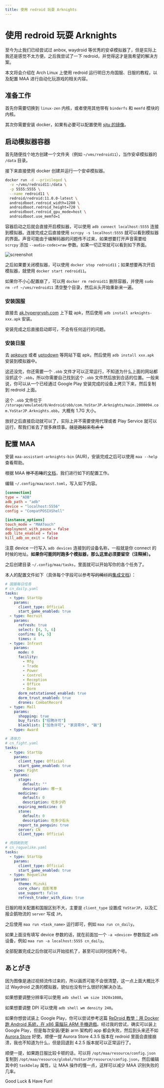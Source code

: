 ```yaml
---
title: 使用 redroid 玩耍 Arknights
---
```


# 使用 redroid 玩耍 Arknights


<Metadata author="swwind" time="2024-1-8" />

至今为止我们已经尝试过 anbox, waydroid 等优秀的安卓模拟器了，但是实际上我还是感觉不太方便。之后我尝试了一下 redroid，并觉得这才是我希望的解决方案。

本文将会介绍在 Arch Linux 上使用 redroid 运行明日方舟国服、日服的教程，以及配置 MAA 进行自动化玩游戏的相关内容。

## 准备工作

首先你需要切换到 `linux-zen` 内核，或者使用其他带有 `binderfs` 和 `memfd` 模块的内核。

其次你需要安装 docker，如果有必要可以配置使用 [sjtu 的镜像](https://mirror.sjtu.edu.cn/docs/docker-registry)。

## 启动模拟器容器

首先随便找个地方创建一个文件夹（例如 `~/vms/redroid11`），当作安卓模拟器的 `/data` 目录。

接下来直接使用 docker 创建并运行一个安卓模拟器。

```bash
docker run -d --privileged \
  -v ~/vms/redroid11:/data \
  -p 5555:5555 \
  --name redroid11 \
  redroid/redroid:11.0.0-latest \
  androidboot.redroid_width=1280 \
  androidboot.redroid_height=720 \
  androidboot.redroid_gpu_mode=host \
  androidboot.use_memfd=1
```

容器启动之后就会直接开启模拟器，可以使用 `adb connect localhost:5555` 连接到模拟器。连接完成之后直接使用 `scrcpy -s localhost:5555` 就可以看到模拟器的界面。声音可能由于编解码器的问题传不过来，如果想要打开声音需要给 `scrcpy` 添加 `--audio-codec=raw` 参数。如果一切正常就可以看到如下界面。

![screenshot](/assets/image_2024-01-08_16-01-21.png)

之后如果要关闭模拟器，可以使用 `docker stop redroid11`；如果想要再次开启模拟器，就使用 `docker start redroid11`。

如果你不小心配置崩了，可以用 `docker rm redroid11` 删除容器，并使用 `sudo rm -rf ~/vms/redroid11` 清空整个目录，然后从头开始重新来一遍。

### 安装国服

直接去 [ak.hypergryph.com](https://ak.hypergryph.com/) 上下载 apk，然后使用 `adb install arknights-xxx.apk` 安装。

安装完成之后直接启动即可，不会有任何运行的问题。

### 安装日服

去 [apkpure](https://apkpure.com) 或者 [uptodown](https://com-yostarjp-arknights.en.uptodown.com/android) 等网站下载 apk，然后使用 `adb install xxx.apk` 安装到模拟器中。

这还没完，你还需要一个 `.obb` 文件才可以正常运行，不知道为什么上面的网站都没抓这个 `.obb`，所以你需要自己找到这个 `.obb` 文件然后放到合适的位置。一般来说，你可以从一个已经通过 Google Play 安装完成的设备上拷贝下来，然后复制到 redroid 上面。

这个 `.obb` 文件位于 `/storage/emulated/0/Android/obb/com.YoStarJP.Arknights/main.2000094.com.YoStarJP.Arknights.obb`，大概有 1.7G 大小。

放好之后直接启动就可以了，实际上并不需要使用代理或者 Play Service 就可以运行，帮我们省去了很多麻烦事。~~就是跑起来有点卡~~

## 配置 MAA

安装 `maa-assistant-arknights-bin` (AUR)，安装完成之后可以使用 `maa --help` 查看帮助。

根据 MAA ~~惨不忍睹~~的[文档](https://maa.plus/docs/%E7%94%A8%E6%88%B7%E6%89%8B%E5%86%8C/CLI%E4%BD%BF%E7%94%A8%E6%8C%87%E5%8D%97.html)，我们进行如下的配置工作。

编辑 `~/.config/maa/asst.toml`，写入如下内容。

```toml
[connection]
type = "ADB"
adb_path = "adb"
device = "localhost:5556"
config = "CompatPOSIXShell"

[instance_options]
touch_mode = "MAATouch"
deployment_with_pause = false
adb_lite_enabled = false
kill_adb_on_exit = false
```

注意 device 一行写入 `adb devices` 连接到的设备名称，一般就是你 connect 的时候的地址。**如果你可能同时跑多个模拟器，那么这里必须要留空（注释掉）。**

之后创建目录 `~/.config/maa/tasks`，里面就可以开始写你的各个任务了。

本人的配置文件如下（具体每个字段可以参考~~写的稀烂的~~[集成文档](https://maa.plus/docs/%E5%8D%8F%E8%AE%AE%E6%96%87%E6%A1%A3/%E9%9B%86%E6%88%90%E6%96%87%E6%A1%A3.html)）：

```yaml
# 国服每日任务
# cn_daily.yaml
tasks:
  - type: StartUp
    params:
      client_type: Official
      start_game_enabled: true
  - type: Recruit
    params:
      refresh: true
      select: [4, 5, 6]
      confirm: [4, 5]
      times: 4
  - type: Infrast
    params:
      mode: 0
      facility:
        - Mfg
        - Trade
        - Power
        - Control
        - Reception
        - Office
        - Dorm
      dorm_notstationed_enabled: true
      dorm_trust_enabled: true
      drones: CombatRecord
  - type: Mall
    params:
      shopping: true
      buy_first: ["招聘许可"]
      blacklist: ["加急许可", "家具零件", "碳"]
  - type: Award
```

```yaml
# 清体力
# cn_fight.yaml
tasks:
  - type: StartUp
    params:
      client_type: Official
      start_game_enabled: true
  - type: Fight
    params:
      stage:
        default: ""
        description: 哪一关
      medicine:
        default: 0
        description: 吃多少药
      expiring_medicine: 0
      stone:
        default: 0
        description: 吃多少石头
      report_to_penguin: true
      server: CN
      client_type: Official
```

```yaml
# 肉鸽刷到死
# cn_roguelike.yaml
tasks:
  - type: StartUp
    params:
      client_type: Official
      start_game_enabled: true
  - type: Roguelike
    params:
      theme: Mizuki
      core_char: 焰影苇草
      use_support: false
      refresh_trader_with_dice: true
```

日服的相关配置和国服区别不大，主要是 `client_type` 设置成 `YoStarJP`，以及汇报企鹅物流的 `server` 写成 `JP`。

之后使用 `maa run <task_name>` 运行即可，例如 `maa run cn_daily`。

如果上面没有填写 device 参数的话，就在前面加一个 `-a <device>` 参数指定 `adb` 设备，例如 `maa run -a localhost:5555 cn_daily`。

全部配置完成之后你就可以开始挂机了，甚至可以同时挂两个号。

## あとがき

因为图像是通过视频流传过来的，所以画质可能不会很清楚，这一点上面大概比不过 Waydroid 之类的模拟器，貌似也没有什么很好的解决办法。

如果想要调整分辨率可以使用 `adb shell wm size 1920x1080`。

如果想要调整 DPI 可以使用 `adb shell wm density 240`。

如果你想尝试装上 Google Play，你可以尝试参考这篇 [ReDroid 教學：用 Docker 跑 Android 系統，在 x86 電腦玩 ARM 手機遊戲](https://ivonblog.com/posts/redroid-android-docker/)。经过我的尝试，确实可以装上 Google Play，但是每次安装/更新 arm 架构的 app 都会失败，然后到头来还不如 [Aurora Store](https://auroraoss.com/) 好使。顺便一提 Aurora Store 4.3.5 版本在 redroid 里面会直接崩溃，我也不知道为什么，但是回退到 4.2.5 版本就可以正常运行了。

顺便一提，如果跑日服比较卡顿的话，可以将 `/opt/maa/resource/config.json` 复制到 `/opt/maa/resource/global/YoStarJP/resource/config.json`，然后编辑其中的 `taskDelay` 属性，让 MAA 操作的慢一点，这样可以减少 MAA 识别失败的几率。

Good Luck & Have Fun!
